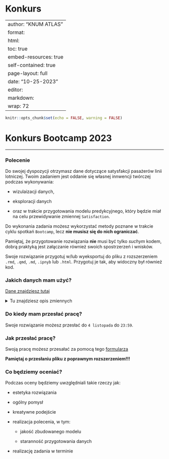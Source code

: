 # Konkurs {.unnumbered}

---
author: "KNUM ATLAS"
format: 
  html:
    toc: true
    embed-resources: true
    self-contained: true
    page-layout: full
date: "10-25-2023"
editor: 
  markdown: 
    wrap: 72
---

```r
knitr::opts_chunk$set(echo = FALSE, warning = FALSE)
```

# Konkurs Bootcamp 2023

------------------------------------------------------------------------

### Polecenie 

Do swojej dyspozycji otrzymasz dane dotyczące satysfakcji pasażerów linii lotniczej. Twoim zadaniem jest oddanie się własnej innwencji twórczej podczas wykonywania: 

- wizulaizacji danych, 

- eksploracji danych 

- oraz w trakcie przygotowania modelu predykcyjnego, który będzie miał na celu przewidywanie zmiennej `Satisfaction`.

Do wykonania zadania możesz wykorzystać metody poznane w trakcie cyklu spotkań `Bootcamp`, lecz **nie musisz się do nich ograniczać**. 

Pamiętaj, że przygotowanie rozwiązania **nie** musi być tylko *suchym* kodem, dobrą praktyką jest załączanie również swoich spostrzerzeń i wnisków. 

Swoje rozwiązanie przygotuj w/lub wyeksportuj do pliku z rozszerzeniem `.rmd`, `.qmd`, `.md`, `.ipnyb` lub `.html`. Przygotuj je tak, aby widoczny był również kod. 

### Jakich danych mam użyć?

[Dane znajdziesz tutaj](https://drive.google.com/drive/folders/1A9cIuTZG0bagLcEWVbX_JocptuMbueOe?usp=sharing)

<details>

<summary>Tu znajdziesz opis zmiennych</summary>

`Gender`: Gender of the passengers (Female, Male)

`Customer Type`: The customer type (Loyal customer, disloyal customer)

`Age`: The actual age of the passengers

`Type of Travel`: Purpose of the flight of the passengers (Personal Travel, Business Travel)

`Class`: Travel class in the plane of the passengers (Business, Eco, Eco Plus)

`Flight distance`: The flight distance of this journey

`Inflight wifi service`: Satisfaction level of the inflight wifi service (0:Not Applicable;1-5)

`Departure/Arrival time convenient`: Satisfaction level of Departure/Arrival time convenient

`Ease of Online booking`: Satisfaction level of online booking

`Gate location`: Satisfaction level of Gate location

`Food and drink`: Satisfaction level of Food and drink

`Online boarding`: Satisfaction level of online boarding

`Seat comfort`: Satisfaction level of Seat comfort

`Inflight entertainment`: Satisfaction level of inflight entertainment

`On-board service`: Satisfaction level of On-board service

`Leg room service`: Satisfaction level of Leg room service

`Baggage handling`: Satisfaction level of baggage handling

`Check-in service`: Satisfaction level of Check-in service

`Inflight service`: Satisfaction level of inflight service

`Cleanliness`: Satisfaction level of Cleanliness

`Departure Delay in Minutes`: Minutes delayed when departure

`Arrival Delay in Minutes`: Minutes delayed when Arrival

`Satisfaction`: Airline satisfaction level(Satisfaction, neutral or dissatisfaction)

</details>

### Do kiedy mam przesłać pracę?

Swoje rozwiązanie możesz przesłać do `4 listopada` do `23:59`.

### Jak przesłać pracę?

Swoją pracę możesz przesałać za pomocą tego [formularza](https://forms.gle/J7yqPhGCDivWApyYA)

**Pamiętaj o przesłaniu pliku z poprawnym rozszerzeniem!!!**

### Co będziemy oceniać?

Podczas oceny będziemy uwzględniali takie rzeczy jak: 

- estetyka rozwiązania

- ogólny pomysł 

- kreatywne podejście

- realizacja polecenia, w tym:

  - jakość zbudowanego modelu
  
  - staranność przygotowania danych
  
- realizację zadania w terminie
  

